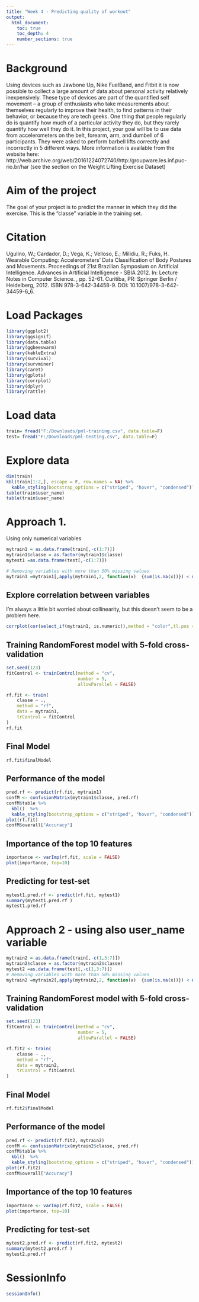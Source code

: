 ---
title: "Week 4 - Predicting quality of workout"
output:
  html_document:
    toc: true
    toc_depth: 4
    number_sections: true
---
# Background  

Using devices such as Jawbone Up, Nike FuelBand, and Fitbit it is now possible to collect a large amount of data about personal activity relatively inexpensively. These type of devices are part of the quantified self movement – a group of enthusiasts who take measurements about themselves regularly to improve their health, to find patterns in their behavior, or because they are tech geeks. One thing that people regularly do is quantify how much of a particular activity they do, but they rarely quantify how well they do it. In this project, your goal will be to use data from accelerometers on the belt, forearm, arm, and dumbell of 6 participants. They were asked to perform barbell lifts correctly and incorrectly in 5 different ways. More information is available from the website here: http://web.archive.org/web/20161224072740/http:/groupware.les.inf.puc-rio.br/har (see the section on the Weight Lifting Exercise Dataset) 

# Aim of the project  
The goal of your project is to predict the manner in which they did the exercise. This is the "classe" variable in the training set.  

# Citation  
Ugulino, W.; Cardador, D.; Vega, K.; Velloso, E.; Milidiu, R.; Fuks, H. Wearable Computing: Accelerometers' Data Classification of Body Postures and Movements. Proceedings of 21st Brazilian Symposium on Artificial Intelligence. Advances in Artificial Intelligence - SBIA 2012. In: Lecture Notes in Computer Science. , pp. 52-61. Curitiba, PR: Springer Berlin / Heidelberg, 2012. ISBN 978-3-642-34458-9. DOI: 10.1007/978-3-642-34459-6_6.  

# Load Packages  
```{r,warning=F, message=F,fig.show = 'hold', out.width = '100%'}
library(ggplot2)
library(ggsignif)
library(data.table)
library(ggbeeswarm)
library(kableExtra)
library(survival)
library(survminer)
library(caret)
library(gplots)
library(corrplot)
library(dplyr)
library(rattle)
```

# Load data  
```{r,warning=F, message=F,fig.show = 'hold', out.width = '100%'}
train= fread("F:/Downloads/pml-training.csv", data.table=F)
test= fread("F:/Downloads/pml-testing.csv", data.table=F)
```

# Explore data 
```{r,warning=F, message=F,fig.show = 'hold', out.width = '80%'}
dim(train)
kbl(train[1:2,], escape = F, row.names = NA) %>%
  kable_styling(bootstrap_options = c("striped", "hover", "condensed"))
table(train$user_name)
table(train$user_name)
```

# Approach 1.  
Using only numerical variables  
```{r,warning=F, message=F,fig.show = 'hold', out.width = '80%'}
mytrain1 = as.data.frame(train[,-c(1:7)])
mytrain1$classe = as.factor(mytrain1$classe)
mytest1 =as.data.frame(test[,-c(1:7)])

# Removing variables with more than 50% missing values
mytrain1 =mytrain1[,apply(mytrain1,2, function(x)  {sum(is.na(x))}) < nrow(mytrain1)*0.5]
```

## Explore correlation between variables  
I'm always a little bit worried about collinearity, but this doesn't seem to be a problem here.  

```{r,warning=F, message=F,fig.show = 'hold', out.width = '80%'}
corrplot(cor(select_if(mytrain1, is.numeric)),method = "color",tl.pos = "n",insig = "blank")
```

## Training RandomForest model with 5-fold cross-validation  
```{r,warning=F, message=F,fig.show = 'hold', out.width = '80%'}
set.seed(123)
fitControl <- trainControl(method = "cv",
                           number = 5,
                           allowParallel = FALSE)

rf.fit <- train(
    classe ~ .,
    method = "rf",
    data = mytrain1,
    trControl = fitControl
)
rf.fit 
```

## Final Model  
```{r,warning=F, message=F,fig.show = 'hold', out.width = '80%'}
rf.fit$finalModel
```

## Performance of the model  
```{r,warning=F, message=F,fig.show = 'hold', out.width = '80%'}
pred.rf <- predict(rf.fit, mytrain1)
confM <- confusionMatrix(mytrain1$classe, pred.rf)
confM$table %>%
  kbl()  %>%
  kable_styling(bootstrap_options = c("striped", "hover", "condensed"))
plot(rf.fit)
confM$overall["Accuracy"]
```

## Importance of the top 10 features  
```{r,warning=F, message=F,fig.show = 'hold', out.width = '80%'}
importance <- varImp(rf.fit, scale = FALSE)
plot(importance, top=10)
```

## Predicting for test-set  
```{r,warning=F, message=F,fig.show = 'hold', out.width = '80%'}
mytest1.pred.rf <- predict(rf.fit, mytest1)
summary(mytest1.pred.rf )
mytest1.pred.rf 
```



# Approach 2 - using also user_name variable  
```{r,warning=F, message=F,fig.show = 'hold', out.width = '80%'}
mytrain2 = as.data.frame(train[,-c(1,3:7)])
mytrain2$classe = as.factor(mytrain2$classe)
mytest2 =as.data.frame(test[,-c(1,3:7)])
# Removing variables with more than 50% missing values
mytrain2 =mytrain2[,apply(mytrain2,2, function(x)  {sum(is.na(x))}) < nrow(mytrain2)*0.5]
```

## Training RandomForest model with 5-fold cross-validation  
```{r,warning=F, message=F,fig.show = 'hold', out.width = '80%'}
set.seed(123)
fitControl <- trainControl(method = "cv",
                           number = 5,
                           allowParallel = FALSE)

rf.fit2 <- train(
    classe ~ .,
    method = "rf",
    data = mytrain2,
    trControl = fitControl
)
```

## Final Model  
```{r,warning=F, message=F,fig.show = 'hold', out.width = '80%'}
rf.fit2$finalModel
```

## Performance of the model  
```{r,warning=F, message=F,fig.show = 'hold', out.width = '80%'}
pred.rf <- predict(rf.fit2, mytrain2)
confM <- confusionMatrix(mytrain2$classe, pred.rf)
confM$table %>%
  kbl()  %>%
  kable_styling(bootstrap_options = c("striped", "hover", "condensed"))
plot(rf.fit2)
confM$overall["Accuracy"]
```

## Importance of the top 10 features  
```{r,warning=F, message=F,fig.show = 'hold', out.width = '80%'}
importance <- varImp(rf.fit2, scale = FALSE)
plot(importance, top=10)
```

## Predicting for test-set  
```{r,warning=F, message=F,fig.show = 'hold', out.width = '80%'}
mytest2.pred.rf <- predict(rf.fit2, mytest2)
summary(mytest2.pred.rf )
mytest2.pred.rf 
```

# SessionInfo
```{r,warning=F, message=F,fig.show = 'hold', out.width = '80%'}
sessionInfo()
```